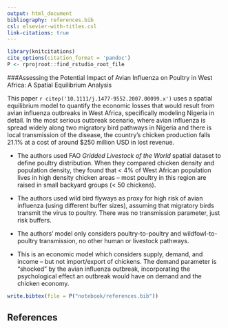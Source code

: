 ```yaml
---
output: html_document
bibliography: references.bib
csl: elsevier-with-titles.csl
link-citations: true
---
```


```r
library(knitcitations)
cite_options(citation_format = 'pandoc')
P <- rprojroot::find_rstudio_root_file
```

###Assessing the Potential Impact of Avian Influenza on Poultry in West Africa: A Spatial Equilibrium Analysis

This paper `r citep('10.1111/j.1477-9552.2007.00099.x')` uses a spatial equilibrium model to quantify the economic losses that would result from avian influenza outbreaks in West Africa, specifically modeling Nigeria in detail. In the most serious outbreak scenario, where avian influenza is spread widely along two migratory bird pathways in Nigeria and there is local transmission of the disease, the country's chicken production falls 21.1% at a cost of around $250 million USD in lost revenue. 

- The authors used FAO *Gridded Livestock of the World* spatial dataset to define poultry distribution. When they compared chicken density and population density, they found that < 4% of West African population lives in high density chicken areas -- most poultry in this region are raised in small backyard groups (< 50 chickens).

- The authors used wild bird flyways as proxy for high risk of avian influenza (using different buffer sizes), assuming that migratory birds transmit the virus to poultry. There was no transmission parameter, just risk buffers.  

- The authors' model only considers poultry-to-poultry and wildfowl-to-poultry transmission, no other human or livestock pathways. 

- This is an economic model which considers supply, demand, and income -- but not import/export of chickens. The demand parameter is "shocked" by the avian influenza outbreak, incorporating the psychological effect an outbreak would have on demand and the chicken economy.


```r
write.bibtex(file = P("notebook/references.bib"))
```

## References

<div id="refs"></div>
